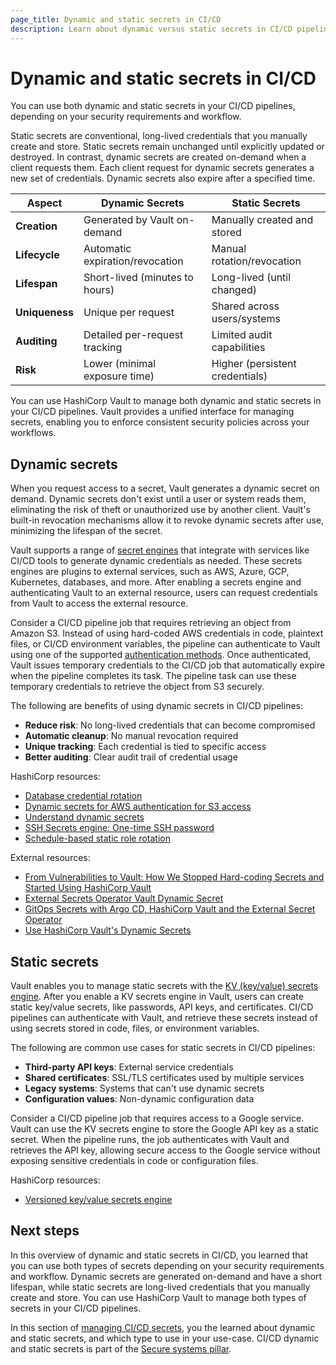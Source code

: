 ```yaml
---
page_title: Dynamic and static secrets in CI/CD
description: Learn about dynamic versus static secrets in CI/CD pipelines.
---
```


# Dynamic and static secrets in CI/CD

You can use both dynamic and static secrets in your CI/CD pipelines, depending on your security requirements and workflow.

Static secrets are conventional, long-lived credentials that you manually create and store. Static secrets remain unchanged until explicitly updated or destroyed. In contrast, dynamic secrets are created on-demand when a client requests them. Each client request for dynamic secrets generates a new set of credentials. Dynamic secrets also expire after a specified time.

| Aspect | Dynamic Secrets | Static Secrets |
|--------|----------------|----------------|
| **Creation** | Generated by Vault on-demand | Manually created and stored |
| **Lifecycle** | Automatic expiration/revocation | Manual rotation/revocation |
| **Lifespan** | Short-lived (minutes to hours) | Long-lived (until changed) |
| **Uniqueness** | Unique per request | Shared across users/systems |
| **Auditing** | Detailed per-request tracking | Limited audit capabilities |
| **Risk** | Lower (minimal exposure time) | Higher (persistent credentials) |

You can use HashiCorp Vault to manage both dynamic and static secrets in your CI/CD pipelines. Vault provides a unified interface for managing secrets, enabling you to enforce consistent security policies across your workflows.

## Dynamic secrets

When you request access to a secret, Vault generates a dynamic secret on demand. Dynamic secrets don't exist until a user or system reads them, eliminating the risk of theft or unauthorized use by another client. Vault's built-in revocation mechanisms allow it to revoke dynamic secrets after use, minimizing the lifespan of the secret.

Vault supports a range of [secret engines](/vault/docs/secrets#secrets-engines) that integrate with services like CI/CD tools to generate dynamic credentials as needed. These secrets engines are plugins to external services, such as AWS, Azure, GCP, Kubernetes, databases, and more. After enabling a secrets engine and authenticating Vault to an external resource, users can request credentials from Vault to access the external resource.

Consider a CI/CD pipeline job that requires retrieving an object from Amazon S3. Instead of using hard-coded AWS credentials in code, plaintext files, or CI/CD environment variables, the pipeline can authenticate to Vault using one of the supported
[authentication methods](/vault/docs/auth). Once authenticated, Vault issues temporary credentials to the CI/CD job that automatically expire when the pipeline completes its task. The pipeline task can use these temporary credentials to retrieve the object from S3 securely.

The following are benefits of using dynamic secrets in CI/CD pipelines:

- **Reduce risk**: No long-lived credentials that can become compromised
- **Automatic cleanup**: No manual revocation required
- **Unique tracking**: Each credential is tied to specific access
- **Better auditing**: Clear audit trail of credential usage

HashiCorp resources:

- [Database credential rotation](/vault/tutorials/db-credentials)
- [Dynamic secrets for AWS authentication for S3 access](/vault/tutorials/db-credentials/database-secrets)
- [Understand dynamic secrets](/vault/tutorials/get-started/understand-static-dynamic-secrets)
- [SSH Secrets engine: One-time SSH password](/vault/tutorials/secrets-management/ssh-otp)
- [Schedule-based static role rotation](/vault/docs/secrets/databases#schedule-based-static-role-rotation)

External resources:

- [From Vulnerabilities to Vault: How We Stopped Hard-coding Secrets and Started Using HashiCorp Vault](https://journal.hexmos.com/how-to-use-hashicorp-vault/)
- [External Secrets Operator Vault Dynamic Secret](https://external-secrets.io/latest/api/generator/vault/)
- [GitOps Secrets with Argo CD, HashiCorp Vault and the External Secret Operator](https://codefresh.io/blog/gitops-secrets-with-argo-cd-hashicorp-vault-and-the-external-secret-operator/)
- [Use HashiCorp Vault's Dynamic Secrets](https://www.cockroachlabs.com/docs/stable/vault-db-secrets-tutorial)

## Static secrets

Vault enables you to manage static secrets with the [KV (key/value) secrets engine](/vault/docs/secrets/kv). After you enable a KV secrets engine in Vault, users can create static key/value secrets, like passwords, API keys, and certificates. CI/CD pipelines can authenticate with Vault, and retrieve these secrets instead of using secrets stored in code, files, or environment variables.

The following are common use cases for static secrets in CI/CD pipelines:

- **Third-party API keys**: External service credentials
- **Shared certificates**: SSL/TLS certificates used by multiple services
- **Legacy systems**: Systems that can't use dynamic secrets
- **Configuration values**: Non-dynamic configuration data

Consider a CI/CD pipeline job that requires access to a Google service. Vault can use the KV secrets engine to store the Google API key as a static secret. When the pipeline runs, the job authenticates with Vault and retrieves the API key, allowing secure access to the Google service without exposing sensitive credentials in code or configuration files.

HashiCorp resources:

- [Versioned key/value secrets engine](/vault/tutorials/secrets-management/versioned-kv)

## Next steps

In this overview of dynamic and static secrets in CI/CD, you learned that you can use both types of secrets depending on your security requirements and workflow. Dynamic secrets are generated on-demand and have a short lifespan, while static secrets are long-lived credentials that you manually create and store. You can use HashiCorp Vault to manage both types of secrets in your CI/CD pipelines.

In this section of [managing CI/CD secrets](content/well-architected-framework/secure-systems/secure-applications/ci-cd-secrets/overview), you the learned about dynamic and static secrets, and which type to use in your use-case. CI/CD dynamic and static secrets is part of the [Secure systems pillar](/well-architected-framework/secure-systems/introduction).